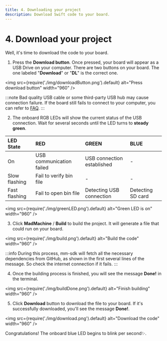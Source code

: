 ```yaml
---
title: 4. Downloading your project
description: Download Swift code to your board.
---
```


# 4. Download your project

Well, it's time to download the code to your board.

1. Press the **Download button**. Once pressed, your board will appear as a USB Drive on your computer. There are two buttons on your board. The one labeled "**Download**" or "**DL**" is the correct one.

<img
  src={require('./img/downloadButton.png').default}
  alt="Press download button" width="960"
/>

:::note
Bad quality USB cable or some third-party USB hub may cause connection failure. If the board still fails to connect to your computer, you can refer to [FAQ](../faq.mdx#usb-driver-cant-be-mounted).
:::


2. The onboard RGB LEDs will show the current status of the USB connection. Wait for several seconds until the LED turns to **steady green**.

| LED State | RED | GREEN | BLUE |
| :--- | :--- | :--- | :--- |
| On | USB communication failed | USB connection established | - |
| Slow flashing | Fail to verify bin file | - | - |
| Fast flashing | Fail to open bin file | Detecting USB connection | Detecting SD card |

<img
  src={require('./img/greenLED.png').default}
  alt="Green LED is on" width="960"
/>



3. Click **MadMachine** / **Build** to build the project. It will generate a file that could run on your board. 

<img
  src={require('./img/build.png').default}
  alt="Build the code" width="960"
/>

:::info
During this process, mm-sdk will fetch all the necessary dependencies from GitHub, as shown in the first several lines of the message. So check the internet connection if it fails.
:::

4. Once the building process is finished, you will see the message **Done!** in the terminal.

<img
  src={require('./img/buildDone.png').default}
  alt="Finish building" width="960"
/>

5. Click **Download** button to download the file to your board. If it's successfully downloaded, you'll see the message **Done!**.

<img
  src={require('./img/download.png').default}
  alt="Download the code" width="960"
/>

Congratulations! The onboard blue LED begins to blink per second✨.